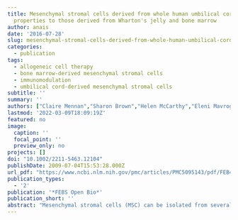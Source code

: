 ```yaml
---
title: Mesenchymal stromal cells derived from whole human umbilical cord exhibit similar
  properties to those derived from Wharton's jelly and bone marrow
author: anais
date: '2016-07-28'
slug: mesenchymal-stromal-cells-derived-from-whole-human-umbilical-cord-exhibit-similar-properties-to-those-derived-from-wharton-s-jelly-and-bone-marrow
categories:
  - publication
tags:
  - allogeneic cell therapy
  - bone marrow‐derived mesenchymal stromal cells
  - immunomodulation
  - umbilical cord‐derived mesenchymal stromal cells
subtitle: ''
summary: ''
authors: ["Claire Mennan","Sharon Brown","Helen McCarthy","Eleni Mavrogonatou","Dimitris Kletsas","John Garcia","Birender Balain","James Richardson","Sally Roberts"]
lastmod: '2022-03-09T18:09:19Z'
featured: no
image:
  caption: ''
  focal_point: ''
  preview_only: no
projects: []
doi: "10.1002/2211-5463.12104"
publishDate: 2009-07-04T15:53:28.000Z
url_pdf: "https://www.ncbi.nlm.nih.gov/pmc/articles/PMC5095143/pdf/FEB4-6-1054.pdf"
publication_types:
  - '2'
publication: '*FEBS Open Bio*'
publication_short: ''
abstract: "Mesenchymal stromal cells (MSC) can be isolated from several regions of human umbilical cords, including Wharton's jelly (WJ), artery, vein or cord lining. These MSC appear to be immune privileged and are promising candidates for cell therapy. However, isolating MSC from WJ, artery, vein or cord lining requires time-consuming tissue dissection. MSC can be obtained easily via briefly digesting complete segments of the umbilical cord, likely containing heterogenous or mixed populations of MSC (MC-MSC). MC-MSC are generally less well characterized than WJ-MSC, but nevertheless represent a potentially valuable population of MSC. This study aimed to further characterize MC-MSC in comparison to WJ-MSC and also the better-characterized bone marrow-derived MSC (BM-MSC). MC-MSC proliferated faster, with significantly faster doubling times reaching passage one 8.8 days sooner and surviving longer in culture than WJ-MSC. All MSC retained the safety aspect of reducing telomere length with increasing passage number. MSC were also assessed for their ability to suppress T-cell proliferation and for the production of key markers of pluripotency, embryonic stem cells, tolerogenicity (CD40, CD80, CD86 and HLA-DR) and immunomodulation (indoleamine 2,3-dioxygenase [IDO] and HLA-G). The MC-MSC population displayed all of the positive attributes of WJ-MSC and BM-MSC, but they were more efficient to obtain and underwent more population doublings than from WJ, suggesting that MC-MSC are promising candidates for allogeneic cell therapy in regenerative medicine."
---
```

